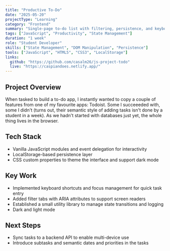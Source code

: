 ```yaml
---
title: "Productive To-Do"
date: "2025-05-20"
projectType: "Learning"
category: "Frontend"
summary: "Single-page to-do list with filtering, persistence, and keyboard-first interactions built in vanilla JavaScript."
tags: ["JavaScript", "Productivity", "State Management"]
duration: "1 week"
role: "Student Developer"
skills: ["State Management", "DOM Manipulation", "Persistence"]
tools: ["JavaScript", "HTML5", "CSS3", "LocalStorage"]
links:
  github: "https://github.com/casalm26/js-project-todo"
  live: "https://caspiandoes.netlify.app/"
---
```


## Project Overview

When tasked to build a to-do app, I instantly wanted to copy a couple of features from one of my favourite apps: Todoist. Some I succeeeded with, some I didn't (turns out, their semantic style of adding tasks isn't done by a student in a week). As we hadn't started with databases just yet, the whole thing lives in the browser.

## Tech Stack

- Vanilla JavaScript modules and event delegation for interactivity
- LocalStorage-based persistence layer
- CSS custom properties to theme the interface and support dark mode

## Key Work

- Implemented keyboard shortcuts and focus management for quick task entry
- Added filter tabs with ARIA attributes to support screen readers
- Established a small utility library to manage state transitions and logging
- Dark and light mode

## Next Steps

- Sync tasks to a backend API to enable multi-device use
- Introduce subtasks and semantic dates and priorities in the tasks
